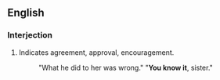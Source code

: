 ==English==
===Interjection===
{{en-intj|pos=[[you]] [[know]] [[it]]}}
#Indicates agreement, approval, encouragement.
#: "What he did to her was wrong." "'''You know it''', sister."